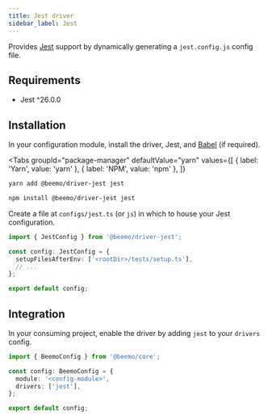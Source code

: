```yaml
---
title: Jest driver
sidebar_label: Jest
---
```



Provides [Jest](https://github.com/facebook/jest) support by dynamically generating a
`jest.config.js` config file.

## Requirements

- Jest ^26.0.0

## Installation

In your configuration module, install the driver, Jest, and [Babel](./babel.mdx) (if required).

<Tabs
  groupId="package-manager"
  defaultValue="yarn"
  values={[
    { label: 'Yarn', value: 'yarn' },
    { label: 'NPM', value: 'npm' },
  ]}
>
  <TabItem value="yarn">

```bash
yarn add @beemo/driver-jest jest
```

  </TabItem>
  <TabItem value="npm">

```bash
npm install @beemo/driver-jest jest
```

  </TabItem>
</Tabs>

Create a file at `configs/jest.ts` (or `js`) in which to house your Jest configuration.

```ts title="configs/jest.ts"
import { JestConfig } from '@beemo/driver-jest';

const config: JestConfig = {
  setupFilesAfterEnv: ['<rootDir>/tests/setup.ts'],
  // ...
};

export default config;
```

## Integration

In your consuming project, enable the driver by adding `jest` to your `drivers` config.

```ts title=".config/beemo.ts"
import { BeemoConfig } from '@beemo/core';

const config: BeemoConfig = {
  module: '<config-module>',
  drivers: ['jest'],
};

export default config;
```
